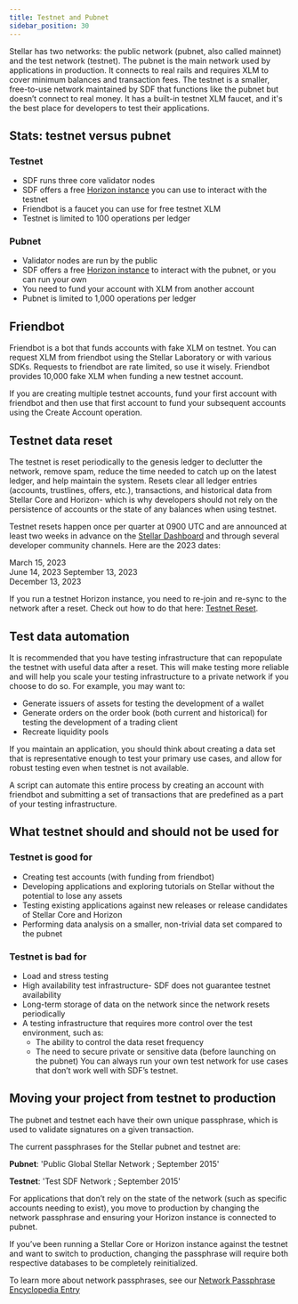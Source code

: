 ```yaml
---
title: Testnet and Pubnet
sidebar_position: 30
---
```


Stellar has two networks: the public network (pubnet, also called mainnet) and the test network (testnet). The pubnet is the main network used by applications in production. It connects to real rails and requires XLM to cover minimum balances and transaction fees. The testnet is a smaller, free-to-use network maintained by SDF that functions like the pubnet but doesn’t connect to real money. It has a built-in testnet XLM faucet, and it's the best place for developers to test their applications.

## Stats: testnet versus pubnet

### Testnet

- SDF runs three core validator nodes
- SDF offers a free [Horizon instance](https://horizon-testnet.stellar.org/) you can use to interact with the testnet
- Friendbot is a faucet you can use for free testnet XLM
- Testnet is limited to 100 operations per ledger

### Pubnet

- Validator nodes are run by the public
- SDF offers a free [Horizon instance](https://horizon.stellar.org/) to interact with the pubnet, or you can run your own
- You need to fund your account with XLM from another account
- Pubnet is limited to 1,000 operations per ledger

## Friendbot

Friendbot is a bot that funds accounts with fake XLM on testnet. You can request XLM from friendbot using the Stellar Laboratory or with various SDKs. Requests to friendbot are rate limited, so use it wisely. Friendbot provides 10,000 fake XLM when funding a new testnet account.

If you are creating multiple testnet accounts, fund your first account with friendbot and then use that first account to fund your subsequent accounts using the Create Account operation.

## Testnet data reset

The testnet is reset periodically to the genesis ledger to declutter the network, remove spam, reduce the time needed to catch up on the latest ledger, and help maintain the system. Resets clear all ledger entries (accounts, trustlines, offers, etc.), transactions, and historical data from Stellar Core and Horizon- which is why developers should not rely on the persistence of accounts or the state of any balances when using testnet.

Testnet resets happen once per quarter at 0900 UTC and are announced at least two weeks in advance on the [Stellar Dashboard](http://dashboard.stellar.org/) and through several developer community channels. Here are the 2023 dates:

March 15, 2023  
June 14, 2023 
September 13, 2023  
December 13, 2023

If you run a testnet Horizon instance, you need to re-join and re-sync to the network after a reset. Check out how to do that here: [Testnet Reset](https://github.com/stellar/packages/blob/master/docs/testnet-reset.md).

## Test data automation

It is recommended that you have testing infrastructure that can repopulate the testnet with useful data after a reset. This will make testing more reliable and will help you scale your testing infrastructure to a private network if you choose to do so. For example, you may want to:

- Generate issuers of assets for testing the development of a wallet
- Generate orders on the order book (both current and historical) for testing the development of a trading client
- Recreate liquidity pools

If you maintain an application, you should think about creating a data set that is representative enough to test your primary use cases, and allow for robust testing even when testnet is not available.

A script can automate this entire process by creating an account with friendbot and submitting a set of transactions that are predefined as a part of your testing infrastructure.

## What testnet should and should not be used for

### Testnet is good for

- Creating test accounts (with funding from friendbot)
- Developing applications and exploring tutorials on Stellar without the potential to lose any assets
- Testing existing applications against new releases or release candidates of Stellar Core and Horizon
- Performing data analysis on a smaller, non-trivial data set compared to the pubnet

### Testnet is bad for

- Load and stress testing
- High availability test infrastructure- SDF does not guarantee testnet availability
- Long-term storage of data on the network since the network resets periodically
- A testing infrastructure that requires more control over the test environment, such as:
  - The ability to control the data reset frequency
  - The need to secure private or sensitive data (before launching on the pubnet) You can always run your own test network for use cases that don’t work well with SDF’s testnet.

## Moving your project from testnet to production

The pubnet and testnet each have their own unique passphrase, which is used to validate signatures on a given transaction.

The current passphrases for the Stellar pubnet and testnet are:

**Pubnet**: 'Public Global Stellar Network ; September 2015'

**Testnet**: 'Test SDF Network ; September 2015'

For applications that don’t rely on the state of the network (such as specific accounts needing to exist), you move to production by changing the network passphrase and ensuring your Horizon instance is connected to pubnet.

If you’ve been running a Stellar Core or Horizon instance against the testnet and want to switch to production, changing the passphrase will require both respective databases to be completely reinitialized.

To learn more about network passphrases, see our [Network Passphrase Encyclopedia Entry](../encyclopedia/network-passphrases)
